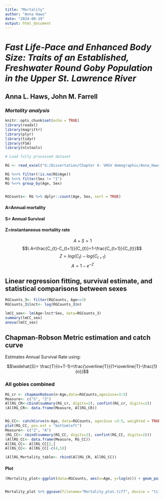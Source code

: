 ```yaml
---
title: "Mortality"
author: "Anna Haws"
date: "2024-08-19"
output: html_document
---
```


# ***Fast Life-Pace and Enhanced Body Size: Traits of an Established, Freshwater Round Goby Population in the Upper St. Lawrence River***
## **Anna L. Haws, John M. Farrell**

### *Mortality analysis*

```r
knitr::opts_chunk$set(echo = TRUE)
library(readxl)
library(magrittr)
library(plyr)
library(tidyr)
library(FSA)
library(nlstools)
```

```r
# Load fully processed dataset

RG <- read_excel("G:/Dissertation/Chapter 4- VHSV demographic/Anna_Haws_Traits_of_Round_Goby_in_USLR/Data/DISSECTED.xlsx") 

RG %<>% filter(!is.na(RG$Age))
RG %<>% filter(Sex != "I")
RG %<>% group_by(Age, Sex) 


RGCounts<- RG %>% dplyr::count(Age, Sex, sort = TRUE)
```

#### A=Annual mortality

#### S= Annual Survival

#### Z=instantaneous mortality rate

$$\ A+S=1 $$ $$\ A=\frac{C_{t}-C_{t+1}}{C_{t}}=1-\frac{C_{t+1}}{C_{t}}$$ $$\ Z=log(C_{t})-log(C_{t+1})$$ $$\ A=1-e^{-Z} $$

## Linear regression fitting, survival estimate, and statistical comparisons between sexes

```r
RGCounts_3<- filter(RGCounts, Age>=3)
RGCounts_3$lnct<- log(RGCounts_3$n)

lmCC_sex<- lm(Age~lnct*Sex, data=RGCounts_3)
summary(lmCC_sex)
anova(lmCC_sex)
```




## Chapman-Robson Metric estimation and catch curve

Estimates Annual Survival Rate using:

$$\widehat{S}= \frac{T}{n+T-1}=\frac{\overline{T}}{1+\overline{T}-\frac{1}{n}}$$

### All gobies combined
```r
RG_cr <- chapmanRobson(n~Age,data=RGCounts,ages2use=3:5)
Measure<- c("S", "Z")
AllRG_CR<-cbind(summary(RG_cr, digits=2), confint(RG_cr, digits=2))
(AllRG_CR<- data.frame(Measure, AllRG_CR))


RG_CC<- catchCurve(n~Age, data=RGCounts, ages2use =3:5, weighted = TRUE)
plot(RG_CC, pos.est = "bottomleft")
Measure<- c("Z", "A")
(RG_CC<- cbind(summary(RG_CC, digits=2), confint(RG_CC, digits=2)))
(AllRG_CC<- data.frame(Measure, RG_CC))
AllRG_CC<- AllRG_CC[2,]
AllRG_CC<- AllRG_CC[-c(4,5)]

(AllRG_Mortality_table<- rbind(AllRG_CR, AllRG_CC))

```



#### Plot

```r

(Mortality_plot<-ggplot(data=RGCounts, aes(x=Age, y=log(n))) + geom_point(aes(colour=Sex)) + ylim(0,5) + stat_smooth( method = lm, se=FALSE, aes(colour=Sex), data = RGCounts_3) + scale_colour_manual(values=c("black", "grey")) + labs(x= "Age", y="Log(Catch [n])")+ theme_classic() + theme( legend.position = "bottom", text=element_text(size=12), legend.margin=margin(-10, 0, 0, 0)) )


Mortality_plot %>% ggsave(filename="Mortality_plot.tiff", device = "tiff", path="G:/POP_STRUCTURE_PUB/Figures/Resized_TIFFs", dpi="retina", width = 90, height = 90, units="mm")
```

